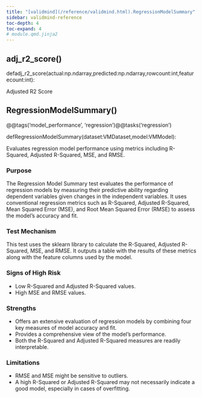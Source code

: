 ```yaml
---
title: "[validmind](/reference/validmind.html).RegressionModelSummary"
sidebar: validmind-reference
toc-depth: 4
toc-expand: 4
# module.qmd.jinja2
---
```


## adj_r2_score<span class='muted'>()</span>

<!-- signatures.jinja2 -->

::: {.signature}

<span class="kw">def</span><span class="name">adj_r2_score</span>(<span class="params"><span class="n">actual</span><span class="p">:</span><span class="n">np</span><span class="o">.</span><span class="n">ndarray</span><span class="muted">,</span></span><span class="params"><span class="n">predicted</span><span class="p">:</span><span class="n">np</span><span class="o">.</span><span class="n">ndarray</span><span class="muted">,</span></span><span class="params"><span class="n">rowcount</span><span class="p">:</span><span class="nb">int</span><span class="muted">,</span></span><span class="params"><span class="n">featurecount</span><span class="p">:</span><span class="nb">int</span></span>):

:::

<!-- docstring.jinja2 -->

Adjusted R2 Score

<!-- function.qmd.jinja2 -->

## RegressionModelSummary[()]{.muted}

<!-- signatures.jinja2 -->

::: {.signature}

<span class="decorators"><span class="decorator">@<span class="n">@tags(<span class="s">'model_performance'</span>, <span class="s">'regression'</span>)</span></span><span class="decorator">@<span class="n">@tasks(<span class="s">'regression'</span>)</span></span></span>

<span class="kw">def</span><span class="name">RegressionModelSummary</span>(<span class="params"><span class="n">dataset</span><span class="p">:</span><span class="n">VMDataset</span><span class="muted">,</span></span><span class="params"><span class="n">model</span><span class="p">:</span><span class="n">VMModel</span></span>):

:::

<!-- docstring.jinja2 -->

Evaluates regression model performance using metrics including R-Squared, Adjusted R-Squared, MSE, and RMSE.

### Purpose

The Regression Model Summary test evaluates the performance of regression models by measuring their predictive ability regarding dependent variables given changes in the independent variables. It uses conventional regression metrics such as R-Squared, Adjusted R-Squared, Mean Squared Error (MSE), and Root Mean Squared Error (RMSE) to assess the model's accuracy and fit.

### Test Mechanism

This test uses the sklearn library to calculate the R-Squared, Adjusted R-Squared, MSE, and RMSE. It outputs a table with the results of these metrics along with the feature columns used by the model.

### Signs of High Risk

- Low R-Squared and Adjusted R-Squared values.
- High MSE and RMSE values.

### Strengths

- Offers an extensive evaluation of regression models by combining four key measures of model accuracy and fit.
- Provides a comprehensive view of the model's performance.
- Both the R-Squared and Adjusted R-Squared measures are readily interpretable.

### Limitations

- RMSE and MSE might be sensitive to outliers.
- A high R-Squared or Adjusted R-Squared may not necessarily indicate a good model, especially in cases of overfitting.
